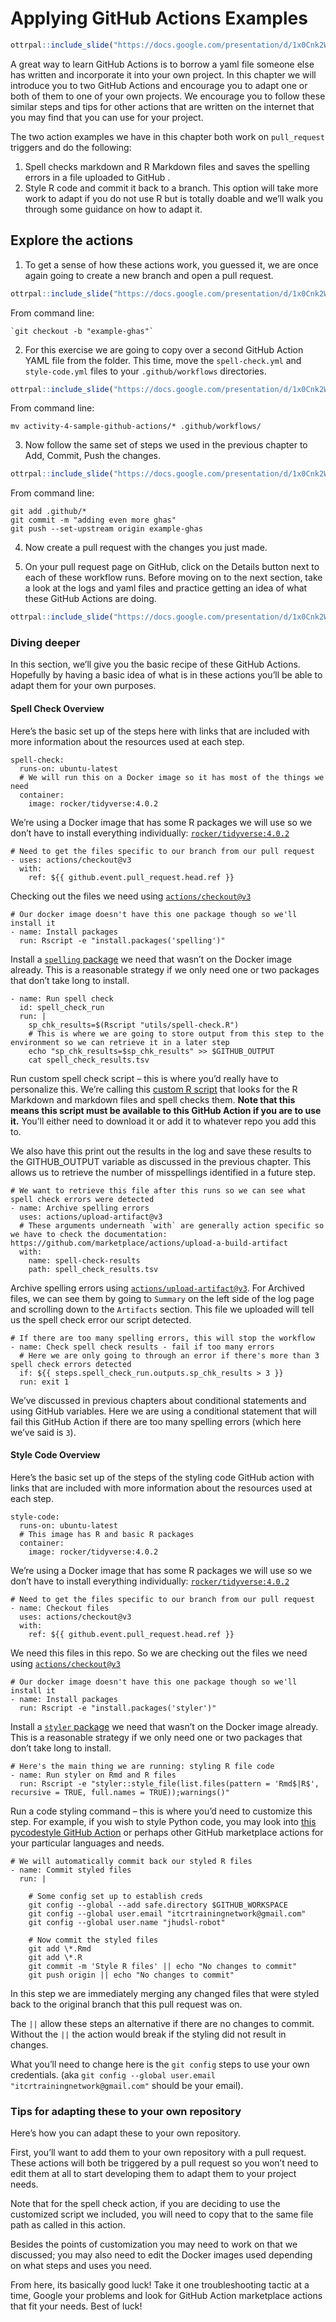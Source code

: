 
# Applying GitHub Actions Examples


```r
ottrpal::include_slide("https://docs.google.com/presentation/d/1x0Cnk2Wcsg8HYkmXnXo_0PxmYCxAwzVrUQzb8DUDvTA/edit#slide=id.g290614d43ec_0_57")
```

A great way to learn GitHub Actions is to borrow a yaml file someone else has written and incorporate it into your own project. In this chapter we will introduce you to two GitHub Actions and encourage you to adapt one or both of them to one of your own projects. We encourage you to follow these similar steps and tips for other actions that are written on the internet that you may find that you can use for your project.

The two action examples we have in this chapter both work on `pull_request` triggers and do the following:

1. Spell checks markdown and R Markdown files and saves the spelling errors in a file uploaded to GitHub .
2. Style R code and commit it back to a branch. This option will take more work to adapt if you do not use R but is totally doable and we'll walk you through some guidance on how to adapt it.

## Explore the actions

1. To get a sense of how these actions work, you guessed it, we are once again going to create a new branch and open a pull request.

```r
ottrpal::include_slide("https://docs.google.com/presentation/d/1x0Cnk2Wcsg8HYkmXnXo_0PxmYCxAwzVrUQzb8DUDvTA/edit#slide=id.g290614d43ec_0_192")
```
From command line:
```
`git checkout -b "example-ghas"`
```

2. For this exercise we are going to copy over a second GitHub Action YAML file from the folder. This time, move the `spell-check.yml` and `style-code.yml` files to your `.github/workflows` directories.

```r
ottrpal::include_slide("https://docs.google.com/presentation/d/1x0Cnk2Wcsg8HYkmXnXo_0PxmYCxAwzVrUQzb8DUDvTA/edit#slide=id.g280d2b56f79_0_3293")
```
From command line:
```
mv activity-4-sample-github-actions/* .github/workflows/
```

3. Now follow the same set of steps we used in the previous chapter to Add, Commit, Push the changes.

```r
ottrpal::include_slide("https://docs.google.com/presentation/d/1x0Cnk2Wcsg8HYkmXnXo_0PxmYCxAwzVrUQzb8DUDvTA/edit#slide=id.g290614d43ec_0_205")
```
From command line:
```
git add .github/*
git commit -m "adding even more ghas"
git push --set-upstream origin example-ghas
```

4. Now create a pull request with the changes you just made.


5. On your pull request page on GitHub, click on the Details button next to each of these workflow runs. Before moving on to the next section, take a look at the logs and yaml files and practice getting an idea of what these GitHub Actions are doing. 

```r
ottrpal::include_slide("https://docs.google.com/presentation/d/1x0Cnk2Wcsg8HYkmXnXo_0PxmYCxAwzVrUQzb8DUDvTA/edit#slide=id.g280d2b56f79_0_3301")
```

### Diving deeper

In this section, we'll give you the basic recipe of these GitHub Actions. Hopefully by having a basic idea of what is in these actions you'll be able to adapt them for your own purposes.

#### Spell Check Overview

Here's the basic set up of the steps here with links that are included with more information about the resources used at each step.

```
spell-check:
  runs-on: ubuntu-latest
  # We will run this on a Docker image so it has most of the things we need
  container:
    image: rocker/tidyverse:4.0.2
```

We're using a Docker image that has some R packages we will use so we don't have to install everything individually: [`rocker/tidyverse:4.0.2`](https://hub.docker.com/r/rocker/tidyverse/tags)

```
# Need to get the files specific to our branch from our pull request
- uses: actions/checkout@v3
  with:
    ref: ${{ github.event.pull_request.head.ref }}
```
Checking out the files we need using [`actions/checkout@v3`](https://github.com/actions/checkout)


```
# Our docker image doesn't have this one package though so we'll install it
- name: Install packages
  run: Rscript -e "install.packages('spelling')"
```

Install a [`spelling` package](https://cran.r-project.org/web/packages/spelling/index.html) we need that wasn't on the Docker image already. This is a reasonable strategy if we only need one or two packages that don't take long to install.

```
- name: Run spell check
  id: spell_check_run
  run: |
    sp_chk_results=$(Rscript "utils/spell-check.R")
    # This is where we are going to store output from this step to the environment so we can retrieve it in a later step
    echo "sp_chk_results=$sp_chk_results" >> $GITHUB_OUTPUT
    cat spell_check_results.tsv
```

Run custom spell check script -- this is where you'd really have to personalize this. We're calling this [custom R script](https://github.com/fhdsl/github-actions-workshop/blob/main/utils/spell-check.R) that looks for the R Markdown and markdown files and spell checks them. **Note that this means this script must be available to this GitHub Action if you are to use it.** You'll either need to download it or add it to whatever repo you add this to.  

We also have this print out the results in the log and save these results to the GITHUB_OUTPUT variable as discussed in the previous chapter. This allows us to retrieve the number of misspellings identified in a future step.

```
# We want to retrieve this file after this runs so we can see what spell check errors were detected
- name: Archive spelling errors
  uses: actions/upload-artifact@v3
  # These arguments underneath `with` are generally action specific so we have to check the documentation: https://github.com/marketplace/actions/upload-a-build-artifact
  with:
    name: spell-check-results
    path: spell_check_results.tsv
```
Archive spelling errors using [`actions/upload-artifact@v3`](https://github.com/actions/upload-artifact). For Archived files, we can see them by going to `Summary` on the left side of the log page and scrolling down to the `Artifacts` section. This file we uploaded will tell us the spell check error our script detected.


```
# If there are too many spelling errors, this will stop the workflow
- name: Check spell check results - fail if too many errors
  # Here we are only going to through an error if there's more than 3 spell check errors detected
  if: ${{ steps.spell_check_run.outputs.sp_chk_results > 3 }}
  run: exit 1
```

We've discussed in previous chapters about conditional statements and using GitHub variables. Here we are using a conditional statement that will fail this GitHub Action if there are too many spelling errors (which here we've said is `3`).


#### Style Code Overview

Here's the basic set up of the steps of the styling code GitHub action with links that are included with more information about the resources used at each step.

```
style-code:
  runs-on: ubuntu-latest
  # This image has R and basic R packages
  container:
    image: rocker/tidyverse:4.0.2
```
We're using a Docker image that has some R packages we will use so we don't have to install everything individually: [`rocker/tidyverse:4.0.2`](https://hub.docker.com/r/rocker/tidyverse/tags)

```
# Need to get the files specific to our branch from our pull request
- name: Checkout files
  uses: actions/checkout@v3
  with:
    ref: ${{ github.event.pull_request.head.ref }}
```
We need this files in this repo. So we are checking out the files we need using [`actions/checkout@v3`](https://github.com/actions/checkout)

```
# Our docker image doesn't have this one package though so we'll install it
- name: Install packages
  run: Rscript -e "install.packages('styler')"
```

Install a [`styler` package](https://www.tidyverse.org/blog/2017/12/styler-1.0.0/) we need that wasn't on the Docker image already. This is a reasonable strategy if we only need one or two packages that don't take long to install.

```
# Here's the main thing we are running: styling R file code
- name: Run styler on Rmd and R files
  run: Rscript -e "styler::style_file(list.files(pattern = 'Rmd$|R$', recursive = TRUE, full.names = TRUE));warnings()"
```

Run a code styling command -- this is where you'd need to customize this step. For example, if you wish to style Python code, you may look into [this pycodestyle GitHub Action](https://github.com/marketplace/actions/pycodestyle) or perhaps other GitHub marketplace actions for your particular languages and needs.

```
# We will automatically commit back our styled R files
- name: Commit styled files
  run: |

    # Some config set up to establish creds
    git config --global --add safe.directory $GITHUB_WORKSPACE
    git config --global user.email "itcrtrainingnetwork@gmail.com"
    git config --global user.name "jhudsl-robot"

    # Now commit the styled files
    git add \*.Rmd
    git add \*.R
    git commit -m 'Style R files' || echo "No changes to commit"
    git push origin || echo "No changes to commit"
```
In this step we are immediately merging any changed files that were styled back to the original branch that this pull request was on.

The `||` allow these steps an alternative if there are no changes to commit. Without the `||` the action would break if the styling did not result in changes.

What you'll need to change here is the `git config` steps to use your own credentials. (aka `git config --global user.email "itcrtrainingnetwork@gmail.com"` should be your email).

### Tips for adapting these to your own repository

Here's how you can adapt these to your own repository.

First, you'll want to add them to your own repository with a pull request. These actions will both be triggered by a pull request so you won't need to edit them at all to start developing them to adapt them to your project needs.

Note that for the spell check action, if you are deciding to use the customized script we included, you will need to copy that to the same file path as called in this action.

Besides the points of customization you may need to work on that we discussed; you may also need to edit the Docker images used depending on what steps and uses you need.


From here, its basically good luck! Take it one troubleshooting tactic at a time, Google your problems and look for GitHub Action marketplace actions that fit your needs. Best of luck!

